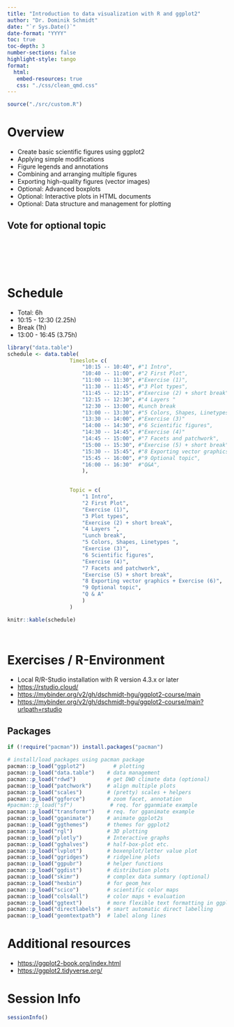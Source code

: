 ```yaml
---
title: "Introduction to data visualization with R and ggplot2"
author: "Dr. Dominik Schmidt"
date: "`r Sys.Date()`"
date-format: "YYYY"
toc: true
toc-depth: 3
number-sections: false
highlight-style: tango
format: 
  html:
   embed-resources: true
   css: "./css/clean_qmd.css"
---
```

```r

source("./src/custom.R")

```
 
# Overview     

 
- Create basic scientific figures using ggplot2 
- Applying simple modifications 
- Figure legends and annotations 
- Combining and arranging multiple figures 
- Exporting high-quality figures (vector images) 
- Optional: Advanced boxplots
- Optional: Interactive plots in HTML documents 
- Optional: Data structure and management for plotting 



## Vote for optional topic

<br><br><br><br>


# Schedule 

- Total: 6h 
- 10:15 - 12:30 (2.25h)
- Break (1h)
- 13:00 - 16:45 (3.75h)






```r

library("data.table")
schedule <- data.table( 
					Timeslot= c(
						"10:15 -- 10:40", #"1 Intro", 
						"10:40 -- 11:00", #"2 First Plot",
						"11:00 -- 11:30", #"Exercise (1)",
						"11:30 -- 11:45", #"3 Plot types",
						"11:45 -- 12:15", #"Exercise (2) + short break",
						"12:15 -- 12:30", #"4 Layers "
						"12:30 -- 13:00", #Lunch break
						"13:00 -- 13:30", #"5 Colors, Shapes, Linetypes",
						"13:30 -- 14:00", #"Exercise (3)"
						"14:00 -- 14:30", #"6 Scientific figures",	
						"14:30 -- 14:45", #"Exercise (4)"
						"14:45 -- 15:00", #"7 Facets and patchwork",	
						"15:00 -- 15:30", #"Exercise (5) + short break"	
						"15:30 -- 15:45", #"8 Exporting vector graphics",	
						"15:45 -- 16:00", #"9 Optional topic",	
						"16:00 -- 16:30"  #"Q&A",		
						),
					                        

					Topic = c(
						"1 Intro", 
						"2 First Plot",
						"Exercise (1)",
						"3 Plot types",
						"Exercise (2) + short break",
						"4 Layers ",
						"Lunch break",
						"5 Colors, Shapes, Linetypes ",
						"Exercise (3)",
						"6 Scientific figures",	
						"Exercise (4)",
						"7 Facets and patchwork",	
						"Exercise (5) + short break",	
						"8 Exporting vector graphics + Exercise (6)",	
						"9 Optional topic",	
						"Q & A"
						)
					)

knitr::kable(schedule)




```



# Exercises / R-Environment

- Local R/R-Studio installation with R version 4.3.x or later
- <https://rstudio.cloud/>
- <https://mybinder.org/v2/gh/dschmidt-hgu/ggplot2-course/main>
- <https://mybinder.org/v2/gh/dschmidt-hgu/ggplot2-course/main?urlpath=rstudio>

## Packages

```r

if (!require("pacman")) install.packages("pacman")

# install/load packages using pacman package
pacman::p_load("ggplot2")  		  # plotting
pacman::p_load("data.table")    # data management
pacman::p_load("rdwd")          # get DWD climate data (optional)
pacman::p_load("patchwork")     # align multiple plots
pacman::p_load("scales")        # (pretty) scales + helpers
pacman::p_load("ggforce")       # zoom facet, annotation
#pacman::p_load("sf")            # req. for gganmiate example
pacman::p_load("transformr")    # req. for gganimate example
pacman::p_load("gganimate")     # animate ggplot2s
pacman::p_load("ggthemes")      # themes for ggplot2
pacman::p_load("rgl")           # 3D plotting
pacman::p_load("plotly")        # Interactive graphs
pacman::p_load("gghalves")      # half-box-plot etc.
pacman::p_load("lvplot")        # boxenplot/letter value plot
pacman::p_load("ggridges")      # ridgeline plots
pacman::p_load("ggpubr")        # helper functions
pacman::p_load("ggdist")        # distribution plots
pacman::p_load("skimr")         # complex data summary (optional)
pacman::p_load("hexbin")        # for geom_hex
pacman::p_load("scico")         # scientific color maps
pacman::p_load("cols4all")      # color maps + evaluation 
pacman::p_load("ggtext")        # more flexible text formatting in ggplot2
pacman::p_load("directlabels")  # smart automatic direct labelling
pacman::p_load("geomtextpath")  # label along lines

```



# Additional resources

- <https://ggplot2-book.org/index.html>
- <https://ggplot2.tidyverse.org/>


#  Session Info

```r

sessionInfo()

```
